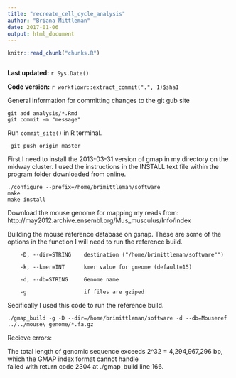 ```yaml
---
title: "recreate_cell_cycle_analysis"
author: "Briana Mittleman"
date: 2017-01-06
output: html_document
---
```


```r
knitr::read_chunk("chunks.R")
```

```r
```

**Last updated:** `r Sys.Date()`

**Code version:** `r workflowr::extract_commit(".", 1)$sha1`

General information for committing changes to the git gub site 

``` 
git add analysis/*.Rmd
git commit -m "message"
```
Run `commit_site()` in R terminal.

```
 git push origin master
```





First I need to install the 2013-03-31 version of gmap in my directory on the midway cluster. I used the instructions in the INSTALL text file within the program folder downloaded from online.

```
./configure --prefix=/home/brimittleman/software 
make
make install
```

Download the mouse genome for mapping my reads from: http://may2012.archive.ensembl.org/Mus_musculus/Info/Index  


Building the mouse reference database on gsnap. These are some of the options in the function I will need to run the reference build.  

```
    -D, --dir=STRING    destination ("/home/brimittleman/software"")
    
    -k, --kmer=INT      kmer value for gneome (default=15)
        
    -d, --db=STRING     Genome name
    
    -g                  if files are gziped 
```
Secifically I used this code to run the reference build. 

```
./gmap_build -g -D --dir=/home/brimittleman/software -d --db=Mouseref ../../mouse\ genome/*.fa.gz
```

Recieve errors:  

The total length of genomic sequence exceeds 2^32 = 4,294,967,296 bp, which the GMAP index format cannot handle  
failed with return code 2304 at ./gmap_build line 166.  




